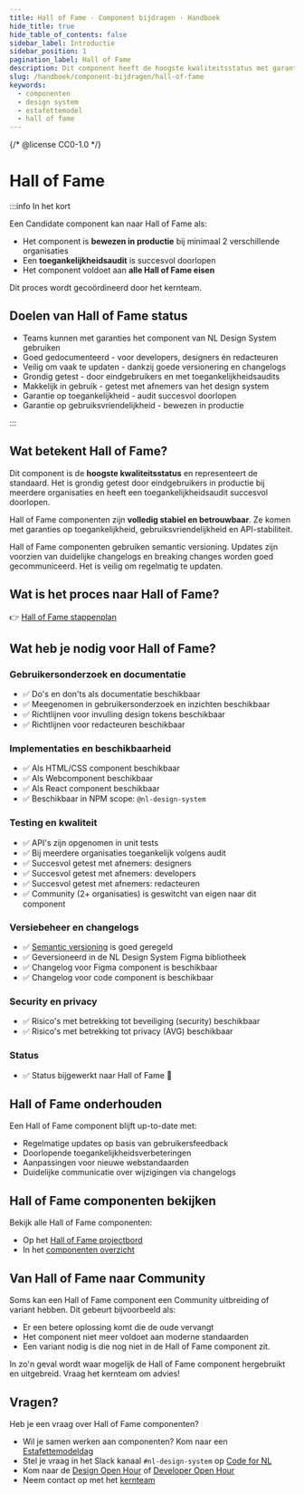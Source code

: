 ```yaml
---
title: Hall of Fame · Component bijdragen · Handboek
hide_title: true
hide_table_of_contents: false
sidebar_label: Introductie
sidebar_position: 1
pagination_label: Hall of Fame
description: Dit component heeft de hoogste kwaliteitsstatus met garanties op toegankelijkheid, gebruiksvriendelijkheid en stabiliteit.
slug: /handboek/component-bijdragen/hall-of-fame
keywords:
  - componenten
  - design system
  - estafettemodel
  - hall of fame
---
```


{/* @license CC0-1.0 */}

# Hall of Fame

:::info In het kort

Een Candidate component kan naar Hall of Fame als:

- Het component is **bewezen in productie** bij minimaal 2 verschillende organisaties
- Een **toegankelijkheidsaudit** is succesvol doorlopen
- Het component voldoet aan **alle Hall of Fame eisen**

Dit proces wordt gecoördineerd door het kernteam.

## Doelen van Hall of Fame status

- Teams kunnen met garanties het component van NL Design System gebruiken
- Goed gedocumenteerd - voor developers, designers én redacteuren
- Veilig om vaak te updaten - dankzij goede versionering en changelogs
- Grondig getest - door eindgebruikers en met toegankelijkheidsaudits
- Makkelijk in gebruik - getest met afnemers van het design system
- Garantie op toegankelijkheid - audit succesvol doorlopen
- Garantie op gebruiksvriendelijkheid - bewezen in productie

:::

## Wat betekent Hall of Fame?

Dit component is de **hoogste kwaliteitsstatus** en representeert de standaard. Het is grondig getest door eindgebruikers in productie bij meerdere organisaties en heeft een toegankelijkheidsaudit succesvol doorlopen.

Hall of Fame componenten zijn **volledig stabiel en betrouwbaar**. Ze komen met garanties op toegankelijkheid, gebruiksvriendelijkheid en API-stabiliteit.

Hall of Fame componenten gebruiken semantic versioning. Updates zijn voorzien van duidelijke changelogs en breaking changes worden goed gecommuniceerd. Het is veilig om regelmatig te updaten.

## Wat is het proces naar Hall of Fame?

👉 [Hall of Fame stappenplan](/handboek/component-bijdragen/hall-of-fame/stappenplan)

## Wat heb je nodig voor Hall of Fame?

### Gebruikersonderzoek en documentatie

- ✅ Do's en don'ts als documentatie beschikbaar
- ✅ Meegenomen in gebruikersonderzoek en inzichten beschikbaar
- ✅ Richtlijnen voor invulling design tokens beschikbaar
- ✅ Richtlijnen voor redacteuren beschikbaar

### Implementaties en beschikbaarheid

- ✅ Als HTML/CSS component beschikbaar
- ✅ Als Webcomponent beschikbaar
- ✅ Als React component beschikbaar
- ✅ Beschikbaar in NPM scope: `@nl-design-system`

### Testing en kwaliteit

- ✅ API's zijn opgenomen in unit tests
- ✅ Bij meerdere organisaties toegankelijk volgens audit
- ✅ Succesvol getest met afnemers: designers
- ✅ Succesvol getest met afnemers: developers
- ✅ Succesvol getest met afnemers: redacteuren
- ✅ Community (2+ organisaties) is geswitcht van eigen naar dit component

### Versiebeheer en changelogs

- ✅ [Semantic versioning](https://semver.org) is goed geregeld
- ✅ Geversioneerd in de NL Design System Figma bibliotheek
- ✅ Changelog voor Figma component is beschikbaar
- ✅ Changelog voor code component is beschikbaar

### Security en privacy

- ✅ Risico's met betrekking tot beveiliging (security) beschikbaar
- ✅ Risico's met betrekking tot privacy (AVG) beschikbaar

### Status

- ✅ Status bijgewerkt naar Hall of Fame 🍾

## Hall of Fame onderhouden

Een Hall of Fame component blijft up-to-date met:

- Regelmatige updates op basis van gebruikersfeedback
- Doorlopende toegankelijkheidsverbeteringen
- Aanpassingen voor nieuwe webstandaarden
- Duidelijke communicatie over wijzigingen via changelogs

## Hall of Fame componenten bekijken

Bekijk alle Hall of Fame componenten:

- Op het [Hall of Fame projectbord](https://github.com/orgs/nl-design-system/projects/30)
- In het [componenten overzicht](/componenten/?status=HALL_OF_FAME)

## Van Hall of Fame naar Community

Soms kan een Hall of Fame component een Community uitbreiding of variant hebben. Dit gebeurt bijvoorbeeld als:

- Er een betere oplossing komt die de oude vervangt
- Het component niet meer voldoet aan moderne standaarden
- Een variant nodig is die nog niet in de Hall of Fame component zit.

In zo'n geval wordt waar mogelijk de Hall of Fame component hergebruikt en uitgebreid. Vraag het kernteam om advies!

## Vragen?

Heb je een vraag over Hall of Fame componenten?

- Wil je samen werken aan componenten? Kom naar een [Estafettemodeldag](/community/events/estafettemodeldag)
- Stel je vraag in het Slack kanaal `#nl-design-system` op [Code for NL](https://praatmee.codefor.nl/)
- Kom naar de [Design Open Hour](/events/design-open-hour) of [Developer Open Hour](/events/developer-open-hour)
- Neem contact op met het [kernteam](/project/kernteam)
